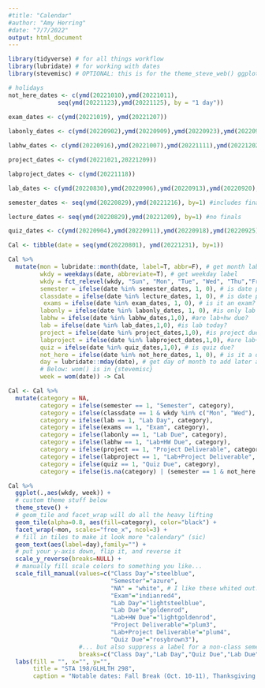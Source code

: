 ```yaml
---
#title: "Calendar"
#author: "Amy Herring"
#date: "7/7/2022"
output: html_document
---
```


```r
library(tidyverse) # for all things workflow
library(lubridate) # for working with dates
library(stevemisc) # OPTIONAL: this is for the theme_steve_web() ggplot theme

# holidays
not_here_dates <- c(ymd(20221010),ymd(20221011),
              seq(ymd(20221123),ymd(20221125), by = "1 day"))
              
exam_dates <- c(ymd(20221019), ymd(20221207))

labonly_dates <- c(ymd(20220902),ymd(20220909),ymd(20220923),ymd(20220930),ymd(20221028),ymd(20221104))

labhw_dates <- c(ymd(20220916),ymd(20221007),ymd(20221111),ymd(20221202))

project_dates <- c(ymd(20221021,20221209))

labproject_dates <- c(ymd(20221118))

lab_dates <- c(ymd(20220830),ymd(20220906),ymd(20220913),ymd(20220920),ymd(20220927),ymd(20221004),ymd(20221018),ymd(20221025),ymd(20221101),ymd(20221108),ymd(20221115),ymd(20221122),ymd(20221129),ymd(20221206))

semester_dates <- seq(ymd(20220829),ymd(20221216), by=1) #includes finals

lecture_dates <- seq(ymd(20220829),ymd(20221209), by=1) #no finals

quiz_dates <- c(ymd(20220904),ymd(20220911),ymd(20220918),ymd(20220925),ymd(20221002),ymd(20221023),ymd(20221030),ymd(20221106),ymd(20221113))

Cal <- tibble(date = seq(ymd(20220801), ymd(20221231), by=1)) 

Cal %>%
  mutate(mon = lubridate::month(date, label=T, abbr=F), # get month label
         wkdy = weekdays(date, abbreviate=T), # get weekday label
         wkdy = fct_relevel(wkdy, "Sun", "Mon", "Tue", "Wed", "Thu","Fri","Sat"), # make sure Sunday comes first
         semester = ifelse(date %in% semester_dates, 1, 0), # is date part of the semester?
         classdate = ifelse(date %in% lecture_dates, 1, 0), # is date part of the class days?
          exams = ifelse(date %in% exam_dates, 1, 0), # is it an exam?
         labonly = ifelse(date %in% labonly_dates, 1, 0), #is only lab due?
         labhw = ifelse(date %in% labhw_dates,1,0), #are lab+hw due?
         lab = ifelse(date %in% lab_dates,1,0), #is lab today?
         project = ifelse(date %in% project_dates,1,0), #is project due?
         labproject = ifelse(date %in% labproject_dates,1,0), #are lab+proj due?
         quiz = ifelse(date %in% quiz_dates,1,0), # is quiz due?
         not_here = ifelse(date %in% not_here_dates, 1, 0), # is it a day off?
         day = lubridate::mday(date), # get day of month to add later as a label
         # Below: wom() is in {stevemisc}
         week = wom(date)) -> Cal

Cal <- Cal %>%
  mutate(category = NA,
         category = ifelse(semester == 1, "Semester", category),
         category = ifelse(classdate == 1 & wkdy %in% c("Mon", "Wed"), "Class Day", category),
         category = ifelse(lab == 1, "Lab Day", category),
         category = ifelse(exams == 1, "Exam", category),
         category = ifelse(labonly == 1, "Lab Due", category),
         category = ifelse(labhw == 1, "Lab+HW Due", category),
         category = ifelse(project == 1, "Project Deliverable", category),
         category = ifelse(labproject == 1, "Lab+Project Deliverable", category),
         category = ifelse(quiz == 1, "Quiz Due", category),
         category = ifelse(is.na(category) | (semester == 1 & not_here == 1), "NA", category)) 

```

```r
Cal %>% 
  ggplot(.,aes(wkdy, week)) +
  # custom theme stuff below
  theme_steve() + 
  # geom_tile and facet_wrap will do all the heavy lifting
  geom_tile(alpha=0.8, aes(fill=category), color="black") +
  facet_wrap(~mon, scales="free_x", ncol=3) +
  # fill in tiles to make it look more "calendary" (sic)
  geom_text(aes(label=day),family="") +
  # put your y-axis down, flip it, and reverse it
  scale_y_reverse(breaks=NULL) +
  # manually fill scale colors to something you like...
  scale_fill_manual(values=c("Class Day"="steelblue", 
                             "Semester"="azure",
                             "NA" = "white", # I like these whited out...
                             "Exam"="indianred4",
                             "Lab Day"="lightsteelblue",
                             "Lab Due"="goldenrod",
                             "Lab+HW Due"="lightgoldenrod",
                             "Project Deliverable"="plum3",
                             "Lab+Project Deliverable"="plum4",
                             "Quiz Due"="rosybrown3"),
                    #... but also suppress a label for a non-class semester day
                    breaks=c("Class Day","Lab Day","Quiz Due","Lab Due","Lab+HW Due","Project Deliverable","Lab+Project Deliverable", "Exam")) +
  labs(fill = "", x="", y="",
       title = "STA 198/GLHLTH 298",
       caption = "Notable dates: Fall Break (Oct. 10-11), Thanksgiving Break (Nov. 23-25)")
```



